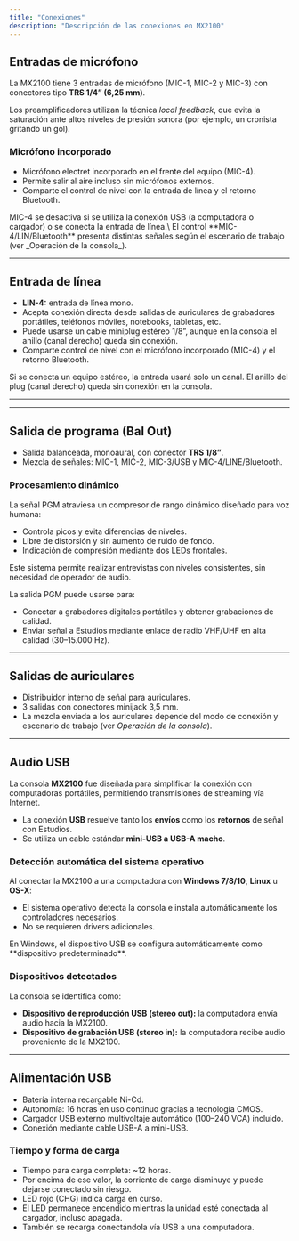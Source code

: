 ```yaml
---
title: "Conexiones"
description: "Descripción de las conexiones en MX2100"
---
```


## Entradas de micrófono

La MX2100 tiene 3 entradas de micrófono (MIC-1, MIC-2 y MIC-3) con conectores tipo **TRS 1/4” (6,25 mm)**.

Los preamplificadores utilizan la técnica _local feedback_, que evita la saturación ante altos niveles de presión sonora (por ejemplo, un cronista gritando un gol).

### Micrófono incorporado

- Micrófono electret incorporado en el frente del equipo (MIC-4).
- Permite salir al aire incluso sin micrófonos externos.
- Comparte el control de nivel con la entrada de línea y el retorno Bluetooth.

<Warning>
  MIC-4 se desactiva si se utiliza la conexión USB (a computadora o cargador) o se conecta la entrada de línea.\
  El control **MIC-4/LIN/Bluetooth** presenta distintas señales según el escenario de trabajo (ver _Operación de la consola_).
</Warning>

---

## Entrada de línea

- **LIN-4:** entrada de línea mono.
- Acepta conexión directa desde salidas de auriculares de grabadores portátiles, teléfonos móviles, notebooks, tabletas, etc.
- Puede usarse un cable miniplug estéreo 1/8”, aunque en la consola el anillo (canal derecho) queda sin conexión.
- Comparte control de nivel con el micrófono incorporado (MIC-4) y el retorno Bluetooth.

<Warning>
  Si se conecta un equipo estéreo, la entrada usará solo un canal. El anillo del plug (canal derecho) queda sin conexión en la consola.
</Warning>

---

---

## Salida de programa (Bal Out)

- Salida balanceada, monoaural, con conector **TRS 1/8”**.
- Mezcla de señales: MIC-1, MIC-2, MIC-3/USB y MIC-4/LINE/Bluetooth.

### Procesamiento dinámico

La señal PGM atraviesa un compresor de rango dinámico diseñado para voz humana:

- Controla picos y evita diferencias de niveles.
- Libre de distorsión y sin aumento de ruido de fondo.
- Indicación de compresión mediante dos LEDs frontales.

Este sistema permite realizar entrevistas con niveles consistentes, sin necesidad de operador de audio.

La salida PGM puede usarse para:

- Conectar a grabadores digitales portátiles y obtener grabaciones de calidad.
- Enviar señal a Estudios mediante enlace de radio VHF/UHF en alta calidad (30–15.000 Hz).

---

## Salidas de auriculares

- Distribuidor interno de señal para auriculares.
- 3 salidas con conectores minijack 3,5 mm.
- La mezcla enviada a los auriculares depende del modo de conexión y escenario de trabajo (ver _Operación de la consola_).

---

## Audio USB

La consola **MX2100** fue diseñada para simplificar la conexión con computadoras portátiles, permitiendo transmisiones de streaming vía Internet.

- La conexión **USB** resuelve tanto los **envíos** como los **retornos** de señal con Estudios.
- Se utiliza un cable estándar **mini-USB a USB-A macho**.

### Detección automática del sistema operativo

Al conectar la MX2100 a una computadora con **Windows 7/8/10**, **Linux** u **OS-X**:

- El sistema operativo detecta la consola e instala automáticamente los controladores necesarios.
- No se requieren drivers adicionales.

<Info>
  En Windows, el dispositivo USB se configura automáticamente como **dispositivo predeterminado**.
</Info>

### Dispositivos detectados

La consola se identifica como:

- **Dispositivo de reproducción USB (stereo out):** la computadora envía audio hacia la MX2100.
- **Dispositivo de grabación USB (stereo in):** la computadora recibe audio proveniente de la MX2100.

---

## Alimentación USB

- Batería interna recargable Ni-Cd.
- Autonomía: 16 horas en uso continuo gracias a tecnología CMOS.
- Cargador USB externo multivoltaje automático (100–240 VCA) incluido.
- Conexión mediante cable USB-A a mini-USB.

### Tiempo y forma de carga

- Tiempo para carga completa: ~12 horas.
- Por encima de ese valor, la corriente de carga disminuye y puede dejarse conectado sin riesgo.
- LED rojo (CHG) indica carga en curso.
- El LED permanece encendido mientras la unidad esté conectada al cargador, incluso apagada.
- También se recarga conectándola vía USB a una computadora.